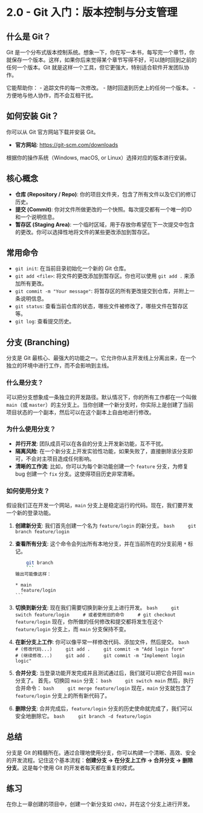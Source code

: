 # 2.0 - Git 入门：版本控制与分支管理

## 什么是 Git？

Git 是一个分布式版本控制系统。想象一下，你在写一本书，每写完一个章节，你就保存一个版本。这样，如果你后来觉得某个章节写得不好，可以随时回到之前的任何一个版本。Git 就是这样一个工具，但它更强大，特别适合软件开发团队协作。

它能帮助你：
- 追踪文件的每一次修改。
- 随时回退到历史上的任何一个版本。
- 方便地与他人协作，而不会互相干扰。

## 如何安装 Git？

你可以从 Git 官方网站下载并安装 Git。

- **官方网站**: [https://git-scm.com/downloads](https://git-scm.com/downloads)

根据你的操作系统（Windows, macOS, or Linux）选择对应的版本进行安装。

## 核心概念

- **仓库 (Repository / Repo)**: 你的项目文件夹，包含了所有文件以及它们的修订历史。
- **提交 (Commit)**: 你对文件所做更改的一个快照。每次提交都有一个唯一的ID和一个说明信息。
- **暂存区 (Staging Area)**: 一个临时区域，用于存放你希望在下一次提交中包含的更改。你可以选择性地将文件的某些更改添加到暂存区。

## 常用命令

- `git init`: 在当前目录初始化一个新的 Git 仓库。
- `git add <file>`: 将文件的更改添加到暂存区。你也可以使用 `git add .` 来添加所有更改。
- `git commit -m "Your message"`: 将暂存区的所有更改提交到仓库，并附上一条说明信息。
- `git status`: 查看当前仓库的状态，哪些文件被修改了，哪些文件在暂存区等。
- `git log`: 查看提交历史。

## 分支 (Branching)

分支是 Git 最核心、最强大的功能之一。它允许你从主开发线上分离出来，在一个独立的环境中进行工作，而不会影响到主线。

### 什么是分支？

可以把分支想象成一条独立的开发路径。默认情况下，你的所有工作都在一个叫做 `main`（或 `master`）的主分支上。当你创建一个新分支时，你实际上是创建了当前项目状态的一个副本，然后可以在这个副本上自由地进行修改。

### 为什么使用分支？

- **并行开发**: 团队成员可以在各自的分支上开发新功能，互不干扰。
- **隔离风险**: 在一个新分支上开发实验性功能，如果失败了，直接删除该分支即可，不会对主项目造成任何影响。
- **清晰的工作流**: 比如，你可以为每个新功能创建一个 `feature` 分支，为修复 bug 创建一个 `fix` 分支。这使得项目历史非常清晰。

### 如何使用分支？

假设我们正在开发一个网站，`main` 分支上是稳定运行的代码。现在，我们要开发一个新的登录功能。

1.  **创建新分支**:
    我们首先创建一个名为 `feature/login` 的新分支。
    ```bash
    git branch feature/login
    ```

2.  **查看所有分支**:
    这个命令会列出所有本地分支，并在当前所在的分支前用 `*` 标记。
    ```bash
    git branch
    ```
    输出可能像这样：
    ```
    * main
      feature/login
    ```

3.  **切换到新分支**:
    现在我们需要切换到新分支上进行开发。
    ```bash
    git switch feature/login
    # 或者使用旧的命令
    # git checkout feature/login
    ```
    现在，你所做的任何修改和提交都将发生在这个 `feature/login` 分支上，而 `main` 分支保持不变。

4.  **在新分支上工作**:
    你可以像平常一样修改代码、添加文件，然后提交。
    ```bash
    # (修改代码...)
    git add .
    git commit -m "Add login form"
    # (继续修改...)
    git add .
    git commit -m "Implement login logic"
    ```

5.  **合并分支**:
    当登录功能开发完成并且测试通过后，我们就可以把它合并回 `main` 分支了。
    首先，切换回 `main` 分支：
    ```bash
    git switch main
    ```
    然后，执行合并命令：
    ```bash
    git merge feature/login
    ```
    现在，`main` 分支就包含了 `feature/login` 分支上的所有新代码了。

6.  **删除分支**:
    合并完成后，`feature/login` 分支的历史使命就完成了，我们可以安全地删除它。
    ```bash
    git branch -d feature/login
    ```

## 总结

分支是 Git 的精髓所在。通过合理地使用分支，你可以构建一个清晰、高效、安全的开发流程。记住这个基本流程：**创建分支 -> 在分支上工作 -> 合并分支 -> 删除分支**。这是每个使用 Git 的开发者每天都在重复的模式。

## 练习

在你上一章创建的项目中，创建一个新分支如 `ch02`，并在这个分支上进行开发。